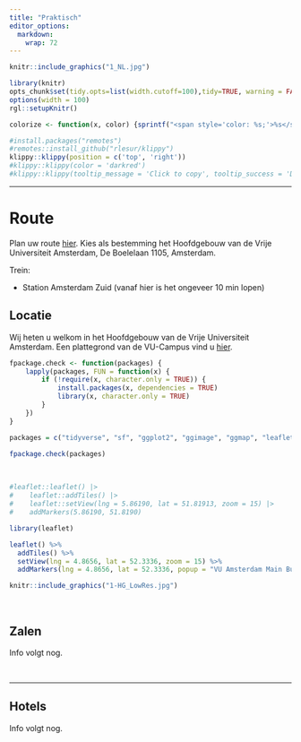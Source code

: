 ```yaml
---
title: "Praktisch"
editor_options: 
  markdown: 
    wrap: 72
---
```


```r
knitr::include_graphics("1_NL.jpg")
```

```{=html}
<!---
https://stackoverflow.com/questions/30110377/saving-leaflet-output-as-html
--->
```
```r
library(knitr)
opts_chunk$set(tidy.opts=list(width.cutoff=100),tidy=TRUE, warning = FALSE, message = FALSE,comment = "#>", cache=TRUE, class.source=c("test"), class.output=c("test2"), cache.lazy = FALSE, echo = FALSE)
options(width = 100) 
rgl::setupKnitr()

colorize <- function(x, color) {sprintf("<span style='color: %s;'>%s</span>", color, x) }

```

```r
#install.packages("remotes")
#remotes::install_github("rlesur/klippy")
klippy::klippy(position = c('top', 'right'))
#klippy::klippy(color = 'darkred')
#klippy::klippy(tooltip_message = 'Click to copy', tooltip_success = 'Done')
```

------------------------------------------------------------------------

# Route

Plan uw route [hier](https://maps.app.goo.gl/2DGq2o79JUx8Rbmr5). Kies
als bestemming het Hoofdgebouw van de Vrije Universiteit Amsterdam, De
Boelelaan 1105, Amsterdam.

Trein:

-   Station Amsterdam Zuid (vanaf hier is het ongeveer 10 min lopen)

## Locatie

Wij heten u welkom in het Hoofdgebouw van de Vrije Universiteit
Amsterdam. Een plattegrond van de VU-Campus vind u
[hier](https://assets-us-01.kc-usercontent.com/d8b6f1f5-816c-005b-1dc1-e363dd7ce9a5/5dab4300-e3ae-443f-8136-f1c2489af3ef/Campus%20plattegrond%20NL%20dec24.pdf).

```r
fpackage.check <- function(packages) {
    lapply(packages, FUN = function(x) {
        if (!require(x, character.only = TRUE)) {
            install.packages(x, dependencies = TRUE)
            library(x, character.only = TRUE)
        }
    })
}

packages = c("tidyverse", "sf", "ggplot2", "ggimage", "ggmap", "leaflet", "patchwork")

fpackage.check(packages)
```

<br>

```r
#leaflet::leaflet() |>
#    leaflet::addTiles() |>
#    leaflet::setView(lng = 5.86190, lat = 51.81913, zoom = 15) |>
#    addMarkers(5.86190, 51.8190)

library(leaflet)

leaflet() %>%
  addTiles() %>%
  setView(lng = 4.8656, lat = 52.3336, zoom = 15) %>%
  addMarkers(lng = 4.8656, lat = 52.3336, popup = "VU Amsterdam Main Building")

```

```r
knitr::include_graphics("1-HG_LowRes.jpg")
```
 

<br>

## Zalen

Info volgt nog.

<br>

------------------------------------------------------------------------

## Hotels

Info volgt nog.

```{=html}
<!---

[Hotel Valdin la Boutique](https://laboutiquenijmegen.nl/)

Van Peltlaan 4, Nijmegen\
Afstand 1.5km, 11 minuten

------------------------------------------------------------------------

[Blue by Manna](https://manna-nijmegen.nl/en/hotel-blue/)

Oranjesingel 2C Afstand 3.5km, 28 minuten Bus 6, 10 of 14

------------------------------------------------------------------------

[Hotel Oranjestaete](https://www.hoteloranjestaete.nl/nl/)

Oranjesingel 66, Nijmegen\
Afstand 1.7km 23 minuten Bus 58

------------------------------------------------------------------------

[Hotel Vertoef](https://www.guesthousevertoef.com/nl/)

Nassausingel 3, Nijmegen\
Afstand 3.3km, 15 minuten Bus 10

------------------------------------------------------------------------

[Mercure](https://www.mercure-hotel-nijmegen-center.nl/?utm_source=GoogleMyBusiness&utm_medium=ButtonWebsite&utm_campaign=GoogleMyBusinessReferral)

Stationsplein 29, Nijmegen\
Afstand 3.5km, 11 minuten Bus 6, 9 of 10

------------------------------------------------------------------------

[Sanadome](https://sanadome.nl/)

Weg door het Jonkerbos 90\
Afstand 4.1km, 23-26 minuten Bus 12 of 15

------------------------------------------------------------------------

[Val Monte](https://www.parkhotelvalmonte.nl/nl/)

Oude Holleweg 5, Berg en Dal\
Afstand 6.2km, 10 minuten auto

------------------------------------------------------------------------

[Holthurnse Hof](https://www.landgoedhotelbergendal.nl/nl/)

Zevenheuvelenweg 48A, Berg en Dal Afstand 7.2km, 13 minuten auto

------------------------------------------------------------------------

[Van der
Valk](https://www.valknijmegen.nl/hotelkamers?gad_source=1&gclid=CjwKCAiAlcyuBhBnEiwAOGZ2S7wR3EMhppzIRAClQMdq179xKNBj0RFiwXVujl22on2PLWBzQfKBwxoCYlYQAvD_BwE#)

Hertog Eduardplein 4, Lent\
Afstand 5.7km, 32 minuten Bus 15

--->
```

